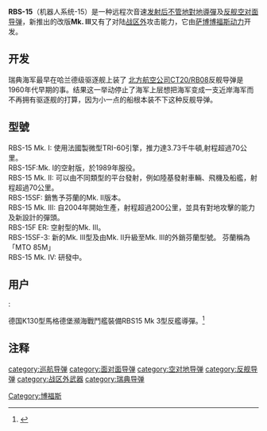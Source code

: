 {{Infobox Weapon
|is_missile=yes
|name=RBS-15
|image=Image:Rb15.JPG
|image_size=300px  
|caption=[[JAS_39獅鷲戰鬥機|JAS 39獅鷲戰鬥機]]機翼下的RBS-15飛彈與[[AIM-120先進中程空對空飛彈|AIM-120先進中程空對空飛彈]]
|origin= [[瑞典|瑞典]]
|type= [[反艦飛彈|反艦飛彈]]<br> [[巡弋飛彈|巡弋飛彈]]
|used_by= [[瑞典|瑞典]]<br>[[德國|德國]]
|manufacturer=[[Saab_Bofors_Dynamics|萨博博福斯动力]], [[Diehl_BGT_Defence|Diehl BGT Defence]]
|unit_cost=
|propellant=
|production_date=
|service=1985- 现今
|engine=[[turbojet|涡轮喷气发动机]]
|engine_power=
|weight=800 [[kilogram|kg]]
|length=4.33 m
|height=
|diameter=50 cm
|wingspan=1.4 m
|speed=[[subsonic_flight|亚音速]]
|vehicle_range=250 km
|ceiling=
|altitude=[[掠海|掠海]]
|filling=200 公斤 HE 爆破和预破片弹头。
|guidance= [[惯性导航系统|惯性]]、[[GPS|GPS]]、有源[[雷达|雷达]]（[[J_波段|J 波段]]）
|detonation=[[impact_fuze|冲击引信]]或 [[proximity_fuze|近炸引信]]
|launch_platform= 海军[[舰艇|舰艇]]、[[飞机|飞机]]和陆基导弹发射器
}}

'''RBS-15'''（机器人系统-15）是一种远程次音速[[发射后不管|发射后不管]][[地對地導彈|地對地導彈]]及[[反舰导弹|反舰]][[空对面导弹|空对面导弹]]，新推出的改版'''Mk. III'''又有了对陆[[战区外|战区外]]攻击能力，它由[[萨博博福斯动力|萨博博福斯动力]]开发。

==开发==
瑞典海军最早在哈兰德级驱逐舰上装了 [[北方航空公司CT20/RB08|北方航空公司CT20/RB08]]反舰导弹是1960年代早期的事。结果这一举动停止了海军上层想把海军变成一支近岸海军而不再拥有驱逐舰的打算，因为小一点的船根本装不下这种反舰导弹。

==型號==

; RBS-15 Mk. I: 使用法國製微型TRI-60引擎，推力達3.73千牛頓,射程超過70公里。
; RBS-15F:Mk. I的空射版，於1989年服役。
; RBS-15 Mk. II:  可以由不同類型的平台發射，例如陸基發射車輛、飛機及船艦，射程超過70公里。
; RBS-15SF: 銷售予芬蘭的Mk. II版本。
; RBS-15 Mk. III: 自2004年開始生產，射程超過200公里，並具有對地攻擊的能力及新設計的彈頭。
; RBS-15F ER: 空射型的Mk. III。
; RBS-15SF-3: 新的Mk. III型及由Mk. II升級至Mk. III的外銷芬蘭型號。 芬蘭稱為「MTO 85M」
; RBS-15 Mk. IV: 研發中。

==用户==

; {{德國}}:
德国K130型馬格德堡瀕海戰鬥艦裝備RBS15 Mk 3型反艦導彈。<ref>{{cite web | url = http://www.janes.com/article/52439/german-navy-qualifies-rbs15-mk-3-anti-ship-missile | title = German Navy qualifies RBS15 Mk 3 anti-ship missile | last = Scott | first = Richard | date = June 18, 2015 | publisher = IHS Jane's 360 珍氏防衛 | access-date = December 20, 2015 | archive-date = 2015-12-28 | archive-url = https://web.archive.org/web/20151228174045/http://www.janes.com/article/52439/german-navy-qualifies-rbs15-mk-3-anti-ship-missile | dead-url = no }}</ref>

==注释==
<references/>
[[category:巡航导弹|category:巡航导弹]]
[[category:面对面导弹|category:面对面导弹]]
[[category:空对地导弹|category:空对地导弹]]
[[category:反舰导弹|category:反舰导弹]]
[[category:战区外武器|category:战区外武器]]
[[category:瑞典导弹|category:瑞典导弹]]
[[Category:博福斯|Category:博福斯]]